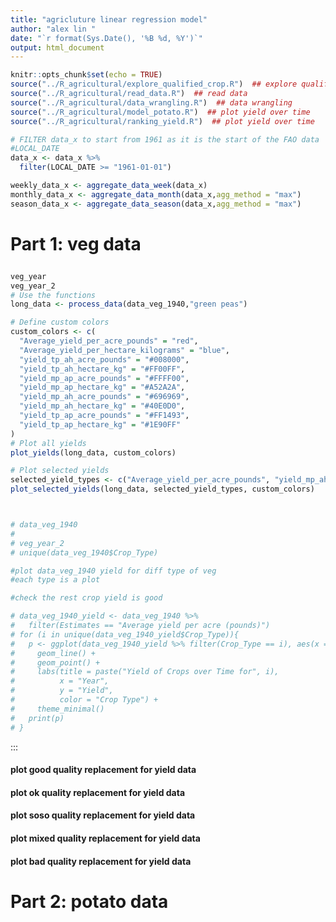 ```yaml
---
title: "agricluture linear regression model"
author: "alex lin "
date: "`r format(Sys.Date(), '%B %d, %Y')`"
output: html_document
---
```



<script>
function toggleCollapsible(section) {
  var content = section.nextElementSibling;
  if (content.style.display === "none") {
    content.style.display = "block";
  } else {
    content.style.display = "none";
  }
}
</script>



```r
knitr::opts_chunk$set(echo = TRUE)
source("../R_agricultural/explore_qualified_crop.R")  ## explore qualified crop
source("../R_agricultural/read_data.R")  ## read data
source("../R_agricultural/data_wrangling.R")  ## data wrangling
source("../R_agricultural/model_potato.R")  ## plot yield over time
source("../R_agricultural/ranking_yield.R")  ## plot yield over time

```

```r
# FILTER data_x to start from 1961 as it is the start of the FAO data
#LOCAL_DATE
data_x <- data_x %>%
  filter(LOCAL_DATE >= "1961-01-01")

weekly_data_x <- aggregate_data_week(data_x)
monthly_data_x <- aggregate_data_month(data_x,agg_method = "max")
season_data_x <- aggregate_data_season(data_x,agg_method = "max")
```

<h1 onclick="toggleCollapsible(this);">

<!--TEXT SHOWS: -->

<b>Part 1: veg data</b>

</h1>


```r

veg_year
veg_year_2
# Use the functions
long_data <- process_data(data_veg_1940,"green peas")

# Define custom colors
custom_colors <- c(
  "Average_yield_per_acre_pounds" = "red",
  "Average_yield_per_hectare_kilograms" = "blue",
  "yield_tp_ah_acre_pounds" = "#008000",
  "yield_tp_ah_hectare_kg" = "#FF00FF",
  "yield_mp_ap_acre_pounds" = "#FFFF00",
  "yield_mp_ap_hectare_kg" = "#A52A2A",
  "yield_mp_ah_acre_pounds" = "#696969",
  "yield_mp_ah_hectare_kg" = "#40E0D0",
  "yield_tp_ap_acre_pounds" = "#FF1493",
  "yield_tp_ap_hectare_kg" = "#1E90FF"
)
# Plot all yields
plot_yields(long_data, custom_colors)

# Plot selected yields
selected_yield_types <- c("Average_yield_per_acre_pounds", "yield_mp_ah_hectare_kg", "yield_tp_ap_acre_pounds","yield_mp_ah_acre_pounds","yield_tp_ap_hectare_kg")
plot_selected_yields(long_data, selected_yield_types, custom_colors)




```

```r

# data_veg_1940
# 
# veg_year_2
# unique(data_veg_1940$Crop_Type)
```

```r
#plot data_veg_1940 yield for diff type of veg
#each type is a plot

#check the rest crop yield is good

# data_veg_1940_yield <- data_veg_1940 %>%
#   filter(Estimates == "Average yield per acre (pounds)")
# for (i in unique(data_veg_1940_yield$Crop_Type)){
#   p <- ggplot(data_veg_1940_yield %>% filter(Crop_Type == i), aes(x = REF_DATE, y = VALUE)) +
#     geom_line() +
#     geom_point() +
#     labs(title = paste("Yield of Crops over Time for", i),
#          x = "Year",
#          y = "Yield",
#          color = "Crop Type") +
#     theme_minimal() 
#   print(p)
# }

```
:::

<h4 onclick="toggleCollapsible(this);">

<!--TEXT SHOWS: -->

<b>plot **good** quality replacement for yield data </b>

</h4>

::: {style="display:none;"}
```r

# List of crops categorized by quality
good_quality <- list("spinach", "lettuce", "sweet corn")
ok_quality <- list("asparagus", "cabbage")
soso_quality <- list("carrots", "celery", "green peas", "rutabagas and turnips")
mixed_quality <- list("green and wax beans", "parsnips")
bad_quality <- list("beets","cauliflowers", "dry onions")



#for loop
for (c in good_quality){
  complete_data <- handle_missing_yield(data_veg_1940,crop_type = c)##green peas
  filter_data <- data_veg_1940 %>%
    filter(Crop_Type == c)
  backup_yield <- prepare_backup_yield(filter_data)
  merged_yield <- merge(complete_data, backup_yield, by = c("REF_DATE"), all.x = TRUE, suffixes = c("_Production", "_Area"))
  
  p <- plot_yield_over_time(merged_yield)
  #add a vertical line
  p <- p + geom_vline(xintercept = 2021, linetype = "dashed",color = "red")
  print(p)
}




```
:::

<h4 onclick="toggleCollapsible(this);">

<!--TEXT SHOWS: -->

<b>plot **ok** quality replacement for yield data </b>

</h4>

::: {style="display:none;"}
```r
for (c in ok_quality){
  complete_data <- handle_missing_yield(data_veg_1940,crop_type = c)##green peas
  filter_data <- data_veg_1940 %>%
    filter(Crop_Type == c)
  backup_yield <- prepare_backup_yield(filter_data)
  merged_yield <- merge(complete_data, backup_yield, by = c("REF_DATE"), all.x = TRUE, suffixes = c("_Production", "_Area"))
  
  p <- plot_yield_over_time(merged_yield)
  #add a vertical line
  p <- p + geom_vline(xintercept = 2021, linetype = "dashed",color = "red")
  print(p)
}




```
:::

<h4 onclick="toggleCollapsible(this);">

<!--TEXT SHOWS: -->

<b>plot **soso** quality replacement for yield data </b>

</h4>

::: {style="display:none;"}
```r
for (c in soso_quality){
  complete_data <- handle_missing_yield(data_veg_1940,crop_type = c)##green peas
  filter_data <- data_veg_1940 %>%
    filter(Crop_Type == c)
  backup_yield <- prepare_backup_yield(filter_data)
  merged_yield <- merge(complete_data, backup_yield, by = c("REF_DATE"), all.x = TRUE, suffixes = c("_Production", "_Area"))
  
  p <- plot_yield_over_time(merged_yield)
  #add a vertical line
  p <- p + geom_vline(xintercept = 2021, linetype = "dashed",color = "red")
  print(p)
}
```
:::

<h4 onclick="toggleCollapsible(this);">

<!--TEXT SHOWS: -->

<b>plot **mixed** quality replacement for yield data </b>

</h4>

::: {style="display:none;"}
```r
for (c in mixed_quality){
  complete_data <- handle_missing_yield(data_veg_1940,crop_type = c)##green peas
  filter_data <- data_veg_1940 %>%
    filter(Crop_Type == c)
  backup_yield <- prepare_backup_yield(filter_data)
  merged_yield <- merge(complete_data, backup_yield, by = c("REF_DATE"), all.x = TRUE, suffixes = c("_Production", "_Area"))
  
  p <- plot_yield_over_time(merged_yield)
  #add a vertical line
  p <- p + geom_vline(xintercept = 2021, linetype = "dashed",color = "red")
  print(p)
}
```
:::

<h4 onclick="toggleCollapsible(this);">

<!--TEXT SHOWS: -->

<b>plot **bad** quality replacement for yield data </b>

</h4>

::: {style="display:none;"}
```r
for (c in bad_quality){
  complete_data <- handle_missing_yield(data_veg_1940,crop_type = c)##green peas
  filter_data <- data_veg_1940 %>%
    filter(Crop_Type == c)
  backup_yield <- prepare_backup_yield(filter_data)
  merged_yield <- merge(complete_data, backup_yield, by = c("REF_DATE"), all.x = TRUE, suffixes = c("_Production", "_Area"))
  
  p <- plot_yield_over_time(merged_yield)
  #add a vertical line
  p <- p + geom_vline(xintercept = 2021, linetype = "dashed",color = "red")
  print(p)
}
```
:::

<h1 onclick="toggleCollapsible(this);">

<!--TEXT SHOWS: -->

<b>Part 2: potato data</b>

</h1>

<div style="display:none;">

```r
mov_avg
LOESS_avg

```

```r
#### eg--------------
p <- lm_monthly_potato(monthly_data_x, data_pot, "Kelowna", "maxmon_EHF_95","VALUE")
print(p)

p <- lm_monthly_potato(monthly_data_x, data_pot, "Abbotsford", "maxmon_EHF_95","VALUE")
print(p)


# [1] "REF_DATE" "VALUE"    "Moving_Avg" "Detrended_Yield" 
#"Loess_Trend_LOESS" "Detrended_Yield_LOESS"
#
p <- lm_monthly_potato(monthly_data_x, data_pot, "Kelowna", "maxmon_EHF_95","Detrended_Yield_LOESS")
print(p)

p <- lm_monthly_potato(monthly_data_x, data_pot, "Kelowna", "maxmon_EHF_95","Detrended_Yield")
print(p)


lm_onemonth_potato(monthly_data_x, data_pot, "Kelowna", "maxmon_EHF_95", "VALUE")
lm_onemonth_potato(monthly_data_x, data_pot, "Kelowna", "maxmon_EHF_95", "Detrended_Yield")
lm_onemonth_potato(monthly_data_x, data_pot, "Kelowna", "maxmon_EHF_95", "Detrended_Yield_LOESS")

```

```r

re <- lm_season_potato(season_data_x, data_pot, 
                       "Kelowna", "maxsea_EHF_95", "VALUE")
re2 <- lm_season_potato(season_data_x, data_pot, 
                       "Kelowna", "maxsea_EHF_95", "Detrended_Yield")
re3 <- lm_season_potato(season_data_x, data_pot,
                       "Kelowna", "maxsea_EHF_95", "Detrended_Yield_LOESS")

print(re)
print(re2)
print(re3)

```

```r

re <- lm_season_potato(season_data_x, data_pot, 
                       "Kelowna", "maxsea_Mean_Temp", "VALUE")
re2 <- lm_season_potato(season_data_x, data_pot, 
                       "Kelowna", "maxsea_Mean_Temp", "Detrended_Yield")
re3 <- lm_season_potato(season_data_x, data_pot,
                       "Kelowna", "maxsea_Mean_Temp", "Detrended_Yield_LOESS")

print(re)
print(re2)
print(re3)
colnames(season_data_x)
```

```r
#colnames(data_pot)
# 1] "REF_DATE"              "VALUE"                 "UOM"                  
# [4] "Crop_Type"             "Moving_Avg"            "Detrended_Yield"      
# [7] "Loess_Trend_LOESS"     "Detrended_Yield_LOESS"
```

```r
#colnames(data_pot)
# 1] "REF_DATE"              "VALUE"                 "UOM"                  
# [4] "Crop_Type"             "Moving_Avg"            "Detrended_Yield"      
# [7] "Loess_Trend_LOESS"     "Detrended_Yield_LOESS"
```

```r
# plot hist for data_pot in Detrended_Yield

ggplot(data_pot, aes(x = Detrended_Yield_LOESS)) +
  geom_histogram(binwidth = 0.5, fill = "blue", color = "black") +
  labs(title = "Histogram of Detrended Potato Yields",
       x = "Detrended Potato Yield",
       y = "Frequency") +
  theme_minimal()+
  scale_x_continuous(breaks = seq(-50,40, by = 10))
#min(data_pot$Detrended_Yield_LOESS), max(data_pot$Detrended_Yield_LOESS)

#box plot
ggplot(data_pot, aes(x = REF_DATE, y = Detrended_Yield_LOESS)) +
  geom_boxplot() +
  labs(title = "Boxplot of Detrended Potato Yields",
       x = "Year",
       y = "Detrended Potato Yield") +
  theme_minimal() +
  coord_flip()

```
